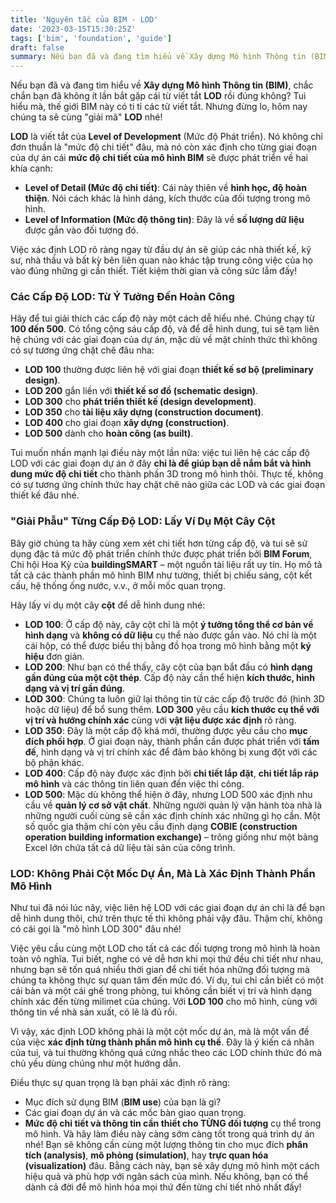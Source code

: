```yaml
---
title: 'Nguyên tắc của BIM - LOD'
date: '2023-03-15T15:30:25Z'
tags: ['bim', 'foundation', 'guide']
draft: false
summary: Nếu bạn đã và đang tìm hiểu về Xây dựng Mô hình Thông tin (BIM), chắc chắn bạn đã không ít lần bắt gặp cái từ viết tắt LOD rồi đúng không?
---
```


Nếu bạn đã và đang tìm hiểu về **Xây dựng Mô hình Thông tin (BIM)**, chắc chắn bạn đã không ít lần bắt gặp cái từ viết tắt **LOD** rồi đúng không? Tui hiểu mà, thế giới BIM này có ti tỉ các từ viết tắt. Nhưng đừng lo, hôm nay chúng ta sẽ cùng "giải mã" **LOD** nhé!

**LOD** là viết tắt của **Level of Development** (Mức độ Phát triển). Nó không chỉ đơn thuần là "mức độ chi tiết" đâu, mà nó còn xác định cho từng giai đoạn của dự án cái **mức độ chi tiết của mô hình BIM** sẽ được phát triển về hai khía cạnh:

- **Level of Detail (Mức độ chi tiết)**: Cái này thiên về **hình học, độ hoàn thiện**. Nói cách khác là hình dáng, kích thước của đối tượng trong mô hình.
- **Level of Information (Mức độ thông tin)**: Đây là về **số lượng dữ liệu** được gắn vào đối tượng đó.

Việc xác định LOD rõ ràng ngay từ đầu dự án sẽ giúp các nhà thiết kế, kỹ sư, nhà thầu và bất kỳ bên liên quan nào khác tập trung công việc của họ vào đúng những gì cần thiết. Tiết kiệm thời gian và công sức lắm đấy!

### **Các Cấp Độ LOD: Từ Ý Tưởng Đến Hoàn Công**

Hãy để tui giải thích các cấp độ này một cách dễ hiểu nhé. Chúng chạy từ **100 đến 500**. Có tổng cộng sáu cấp độ, và để dễ hình dung, tui sẽ tạm liên hệ chúng với các giai đoạn của dự án, mặc dù về mặt chính thức thì không có sự tương ứng chặt chẽ đâu nha:

- **LOD 100** thường được liên hệ với giai đoạn **thiết kế sơ bộ (preliminary design)**.
- **LOD 200** gắn liền với **thiết kế sơ đồ (schematic design)**.
- **LOD 300** cho **phát triển thiết kế (design development)**.
- **LOD 350** cho **tài liệu xây dựng (construction document)**.
- **LOD 400** cho giai đoạn **xây dựng (construction)**.
- **LOD 500** dành cho **hoàn công (as built)**.

Tui muốn nhấn mạnh lại điều này một lần nữa: việc tui liên hệ các cấp độ LOD với các giai đoạn dự án ở đây **chỉ là để giúp bạn dễ nắm bắt và hình dung mức độ chi tiết** cho thành phần 3D trong mô hình thôi. Thực tế, không có sự tương ứng chính thức hay chặt chẽ nào giữa các LOD và các giai đoạn thiết kế đâu nhé.

### **"Giải Phẫu" Từng Cấp Độ LOD: Lấy Ví Dụ Một Cây Cột**

Bây giờ chúng ta hãy cùng xem xét chi tiết hơn từng cấp độ, và tui sẽ sử dụng đặc tả mức độ phát triển chính thức được phát triển bởi **BIM Forum**, Chi hội Hoa Kỳ của **buildingSMART** – một nguồn tài liệu rất uy tín. Họ mô tả tất cả các thành phần mô hình BIM như tường, thiết bị chiếu sáng, cột kết cấu, hệ thống ống nước, v.v., ở mỗi mốc quan trọng.

Hãy lấy ví dụ một cây **cột** để dễ hình dung nhé:

- **LOD 100**: Ở cấp độ này, cây cột chỉ là một **ý tưởng tổng thể cơ bản về hình dạng** và **không có dữ liệu** cụ thể nào được gắn vào. Nó chỉ là một cái hộp, có thể được biểu thị bằng đồ họa trong mô hình bằng một **ký hiệu** đơn giản.
- **LOD 200**: Như bạn có thể thấy, cây cột của bạn bắt đầu có **hình dạng gần đúng của một cột thép**. Cấp độ này cần thể hiện **kích thước, hình dạng và vị trí gần đúng**.
- **LOD 300**: Chúng ta luôn giữ lại thông tin từ các cấp độ trước đó (hình 3D hoặc dữ liệu) để bổ sung thêm. **LOD 300** yêu cầu **kích thước cụ thể với vị trí và hướng chính xác** cùng với **vật liệu được xác định** rõ ràng.
- **LOD 350**: Đây là một cấp độ khá mới, thường được yêu cầu cho **mục đích phối hợp**. Ở giai đoạn này, thành phần cần được phát triển với **tấm đế**, hình dạng và vị trí chính xác để đảm bảo không bị xung đột với các bộ phận khác.
- **LOD 400**: Cấp độ này được xác định bởi **chi tiết lắp đặt**, **chi tiết lắp ráp mô hình** và các thông tin liên quan đến việc thi công.
- **LOD 500**: Mặc dù không thể hiện ở đây, nhưng LOD 500 xác định nhu cầu về **quản lý cơ sở vật chất**. Những người quản lý vận hành tòa nhà là những người cuối cùng sẽ cần xác định chính xác những gì họ cần. Một số quốc gia thậm chí còn yêu cầu định dạng **COBIE (construction operation building information exchange)** – trông giống như một bảng Excel lớn chứa tất cả dữ liệu tài sản của công trình.

### **LOD: Không Phải Cột Mốc Dự Án, Mà Là Xác Định Thành Phần Mô Hình**

Như tui đã nói lúc nãy, việc liên hệ LOD với các giai đoạn dự án chỉ là để bạn dễ hình dung thôi, chứ trên thực tế thì không phải vậy đâu. Thậm chí, không có cái gọi là "mô hình LOD 300" đâu nhé!

Việc yêu cầu cùng một LOD cho tất cả các đối tượng trong mô hình là hoàn toàn vô nghĩa. Tui biết, nghe có vẻ dễ hơn khi mọi thứ đều chi tiết như nhau, nhưng bạn sẽ tốn quá nhiều thời gian để chi tiết hóa những đối tượng mà chúng ta không thực sự quan tâm đến mức đó. Ví dụ, tui chỉ cần biết có một cái bàn và một cái ghế trong phòng, tui không cần biết vị trí và hình dạng chính xác đến từng milimet của chúng. Với **LOD 100** cho mô hình, cùng với thông tin về nhà sản xuất, có lẽ là đủ rồi.

Vì vậy, xác định LOD không phải là một cột mốc dự án, mà là một vấn đề của việc **xác định từng thành phần mô hình cụ thể**. Đây là ý kiến cá nhân của tui, và tui thường không quá cứng nhắc theo các LOD chính thức đó mà chủ yếu dùng chúng như một hướng dẫn.

Điều thực sự quan trọng là bạn phải xác định rõ ràng:

- Mục đích sử dụng BIM (**BIM use**) của bạn là gì?
- Các giai đoạn dự án và các mốc bàn giao quan trọng.
- **Mức độ chi tiết và thông tin cần thiết cho TỪNG đối tượng** cụ thể trong mô hình.
  Và hãy làm điều này càng sớm càng tốt trong quá trình dự án nhé! Bạn sẽ không cần cùng một lượng thông tin cho mục đích **phân tích (analysis)**, **mô phỏng (simulation)**, hay **trực quan hóa (visualization)** đâu. Bằng cách này, bạn sẽ xây dựng mô hình một cách hiệu quả và phù hợp với ngân sách của mình. Nếu không, bạn có thể dành cả đời để mô hình hóa mọi thứ đến từng chi tiết nhỏ nhất đấy!
